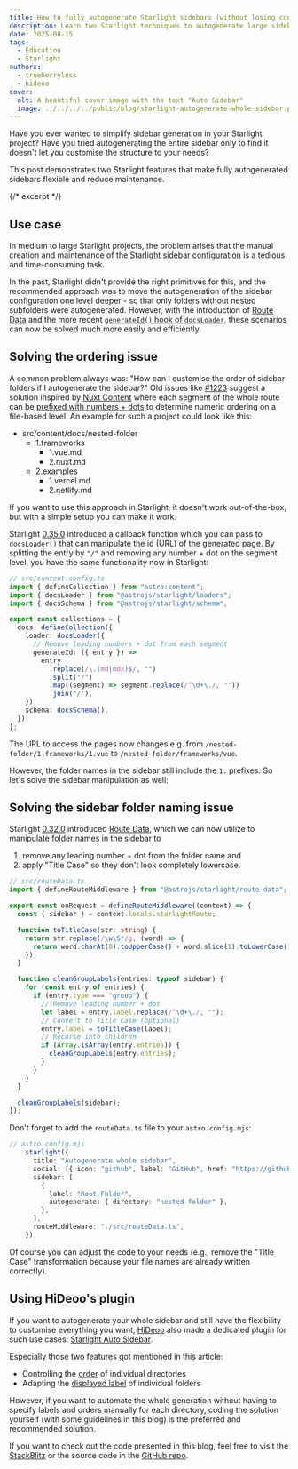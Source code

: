 ```yaml
---
title: How to fully autogenerate Starlight sidebars (without losing control)
description: Learn two Starlight techniques to autogenerate large sidebars while keeping clean URLs and labels.
date: 2025-08-15
tags:
  - Education
  - Starlight
authors:
  - trueberryless
  - hideoo
cover:
  alt: A beautiful cover image with the text "Auto Sidebar"
  image: ../../../../public/blog/starlight-autogenerate-whole-sidebar.png
---
```



Have you ever wanted to simplify sidebar generation in your Starlight project? Have you tried autogenerating the entire sidebar only to find it doesn't let you customise the structure to your needs?

This post demonstrates two Starlight features that make fully autogenerated sidebars flexible and reduce maintenance.

{/* excerpt */}

## Use case

In medium to large Starlight projects, the problem arises that the manual creation and maintenance of the [Starlight sidebar configuration](https://starlight.astro.build/reference/configuration/#sidebar) is a tedious and time-consuming task. 

In the past, Starlight didn't provide the right primitives for this, and the recommended approach was to move the autogeneration of the sidebar configuration one level deeper - so that only folders without nested subfolders were autogenerated. However, with the introduction of [Route Data](https://starlight.astro.build/guides/route-data/) and the more recent [`generateId()` hook of `docsLoader`](https://starlight.astro.build/reference/configuration/#generateid), these scenarios can now be solved much more easily and efficiently.

## Solving the ordering issue

A common problem always was: "How can I customise the order of sidebar folders if I autogenerate the sidebar?" Old issues like [#1223](https://github.com/withastro/starlight/issues/1223) suggest a solution inspired by [Nuxt Content](https://content.nuxt.com) where each segment of the whole route can be [prefixed with numbers + dots](https://v2.content.nuxt.com/usage/content-directory#ordering) to determine numeric ordering on a file-based level. An example for such a project could look like this:

<FileTree>

- src/content/docs/nested-folder
  - 1.frameworks
    - 1.vue.md
    - 2.nuxt.md
  - 2.examples
    - 1.vercel.md
    - 2.netlify.md

</FileTree>


If you want to use this approach in Starlight, it doesn't work out-of-the-box, but with a simple setup you can make it work.

Starlight [0.35.0](https://github.com/withastro/starlight/releases/tag/%40astrojs%2Fstarlight%400.35.0) introduced a callback function which you can pass to `docsLoader()` that can manipulate the id (URL) of the generated page. By splitting the entry by `"/"` and removing any number + dot on the segment level, you have the same functionality now in Starlight:

```ts {9-15}
// src/content.config.ts
import { defineCollection } from "astro:content";
import { docsLoader } from "@astrojs/starlight/loaders";
import { docsSchema } from "@astrojs/starlight/schema";

export const collections = {
  docs: defineCollection({
    loader: docsLoader({
      // Remove leading numbers + dot from each segment
      generateId: ({ entry }) =>
        entry
          .replace(/\.(md|mdx)$/, "")
          .split("/")
          .map((segment) => segment.replace(/^\d+\./, ""))
          .join("/"),
    }),
    schema: docsSchema(),
  }),
};
```

The URL to access the pages now changes e.g. from `/nested-folder/1.frameworks/1.vue` to `/nested-folder/frameworks/vue`.

However, the folder names in the sidebar still include the `1.` prefixes. So let's solve the sidebar manipulation as well:

## Solving the sidebar folder naming issue

Starlight [0.32.0](https://github.com/withastro/starlight/releases/tag/%40astrojs%2Fstarlight%400.32.0) introduced [Route Data](https://starlight.astro.build/guides/route-data/), which we can now utilize to manipulate folder names in the sidebar to

1. remove any leading number + dot from the folder name and
2. apply "Title Case" so they don't look completely lowercase.

```ts
// src/routeData.ts
import { defineRouteMiddleware } from "@astrojs/starlight/route-data";

export const onRequest = defineRouteMiddleware((context) => {
  const { sidebar } = context.locals.starlightRoute;

  function toTitleCase(str: string) {
    return str.replace(/\w\S*/g, (word) => {
      return word.charAt(0).toUpperCase() + word.slice(1).toLowerCase();
    });
  }

  function cleanGroupLabels(entries: typeof sidebar) {
    for (const entry of entries) {
      if (entry.type === "group") {
        // Remove leading number + dot
        let label = entry.label.replace(/^\d+\./, "");
        // Convert to Title Case (optional)
        entry.label = toTitleCase(label);
        // Recurse into children
        if (Array.isArray(entry.entries)) {
          cleanGroupLabels(entry.entries);
        }
      }
    }
  }

  cleanGroupLabels(sidebar);
});
```

Don't forget to add the `routeData.ts` file to your `astro.config.mjs`:

```ts ins={11}
// astro.config.mjs
    starlight({
      title: "Autogenerate whole sidebar",
      social: [{ icon: "github", label: "GitHub", href: "https://github.com/withastro/starlight" }],
      sidebar: [
        {
          label: "Root Folder",
          autogenerate: { directory: "nested-folder" },
        },
      ],
      routeMiddleware: "./src/routeData.ts",
    }),
```

Of course you can adjust the code to your needs (e.g., remove the "Title Case" transformation because your file names are already written correctly).

## Using HiDeoo's plugin

If you want to autogenerate your whole sidebar and still have the flexibility to customise everything you want, [HiDeoo](https://github.com/HiDeoo) also made a dedicated plugin for such use cases: [Starlight Auto Sidebar](https://starlight-auto-sidebar.netlify.app).

Especially those two features got mentioned in this article:

- Controlling the [order](https://starlight-auto-sidebar.netlify.app/metadata/#order) of individual directories
- Adapting the [displayed label](https://starlight-auto-sidebar.netlify.app/metadata/#label) of individual folders

However, if you want to automate the whole generation without having to specify labels and orders manually for each directory, coding the solution yourself (with some guidelines in this blog) is the preferred and recommended solution.

If you want to check out the code presented in this blog, feel free to visit the [StackBlitz](https://stackblitz.com/github/trueberryless/starlight-autogenerate-whole-sidebar?file=src%2Fcontent.config.ts) or the source code in the [GitHub repo](https://github.com/trueberryless/starlight-autogenerate-whole-sidebar).
